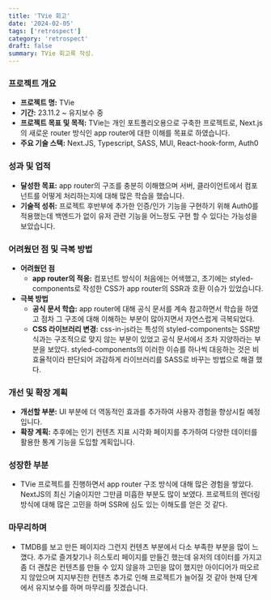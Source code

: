 ```yaml
---
title: 'TVie 회고'
date: '2024-02-05'
tags: ['retrospect']
category: 'retrospect'
draft: false
summary: TVie 회고록 작성.
---
```


### 프로젝트 개요

- **프로젝트 명:** TVie
- **기간:** 23.11.2 ~ 유지보수 중
- **프로젝트 목표 및 목적:** TVie는 개인 포트폴리오용으로 구축한 프로젝트로, Next.js의 새로운 router 방식인 app router에 대한 이해를 목표로 하였습니다.
- **주요 기술 스택:** Next.JS, Typescript, SASS, MUI, React-hook-form, Auth0

### 성과 및 업적

- **달성한 목표:** app router의 구조를 충분히 이해했으며 서버, 클라이언트에서 컴포넌트를 어떻게 처리하는지에 대해 많은 학습을 했습니다.
- **기술적 성취:** 프로젝트 후반부에 추가한 인증/인가 기능을 구현하기 위해 Auth0를 적용했는데 백엔드가 없이 유저 관련 기능을 어느정도 구현 할 수 있다는 가능성을 보았습니다.

### 어려웠던 점 및 극복 방법

- **어려웠던 점**
  - **app router의 적응:** 컴포넌트 방식이 처음에는 어색했고, 초기에는 styled-components로 작성한 CSS가 app router의 SSR과 호환 이슈가 있었습니다.
- **극복 방법**
  - **공식 문서 학습:** app router에 대해 공식 문서를 계속 참고하면서 학습을 하였고 점차 그 구조에 대해 이해하는 부분이 많아지면서 자연스럽게 극복되었다.
  - **CSS 라이브러리 변경:** css-in-js라는 특성의 styled-components는 SSR방식과는 구조적으로 맞지 않는 부분이 있었고 공식 문서에서 조차 지양하라는 부분을 보았다. styled-components의 이러한 이슈를 하나씩 대응하는 것은 비효율적이라 판단되어 과감하게 라이브러리를 SASS로 바꾸는 방법으로 해결 했다.

### 개선 및 확장 계획

- **개선할 부분:** UI 부분에 더 역동적인 효과를 추가하여 사용자 경험을 향상시킬 예정입니다.
- **확장 계획:** 추후에는 인기 컨텐츠 지표 시각화 페이지를 추가하여 다양한 데이터를 활용한 통계 기능을 도입할 계획입니다.

### 성장한 부분

- TVie 프로젝트를 진행하면서 app router 구조 방식에 대해 많은 경험을 쌓았다. NextJS의 최신 기술이지만 그만큼 미흡한 부분도 많이 보였다. 프로젝트의 렌더링 방식에 대해 많은 고민을 하며 SSR에 심도 있는 이해도를 얻은 것 같다.

### 마무리하며

- TMDB를 보고 만든 페이지라 그런지 컨텐츠 부분에서 다소 부족한 부분을 많이 느꼈다. 추가로 즐겨찾기나 히스토리 페이지를 만들긴 했는데 유저의 데이터를 가지고 좀 더 괜찮은 컨텐츠를 만들 수 있지 않을까 고민을 많이 했지만 아이디어가 떠오르지 않았으며 지지부진한 컨텐츠 추가로 인해 프로젝트가 늘어질 것 같아 현재 단계에서 유지보수를 하며 마무리를 짓겠습니다.
